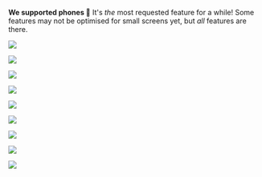 
<ReleaseVideo src="https://res.cloudinary.com/dltbv060k/video/upload/v1742050509/21-1_n6ctfo.mp4"/>

**We supported phones 📱**
It's _the_ most requested feature for a while!
Some features may not be optimised for small screens yet,
but _all_ features are there.

![](https://res.cloudinary.com/dltbv060k/image/upload/v1742050508/21-2_t2xcbl.png)

![](https://res.cloudinary.com/dltbv060k/image/upload/v1742050507/21-3_ca6btf.png)

![](https://res.cloudinary.com/dltbv060k/image/upload/v1742050507/21-4_mhb9g1.png)

![](https://res.cloudinary.com/dltbv060k/image/upload/v1742050507/21-5_ghzxuh.png)

![](https://res.cloudinary.com/dltbv060k/image/upload/v1742050507/21-6_rhmvss.png)

<ReleaseBuild>

<ReleaseVideo src="https://res.cloudinary.com/dltbv060k/video/upload/v1743867011/4_nqg5mu.mp4"/>

![](https://res.cloudinary.com/dltbv060k/image/upload/v1743866474/1_b8rio4.png)

![](https://res.cloudinary.com/dltbv060k/image/upload/v1743866924/2_ry9amt.png)

![](https://res.cloudinary.com/dltbv060k/image/upload/v1743866919/3_kegsvv.png)

![](https://res.cloudinary.com/dltbv060k/image/upload/v1743866912/5_keazli.png)

</ReleaseBuild>

